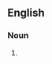 ==English==

===Noun===
{{head|en|noun form|head=[[garbage]] [[can]]s}}

# {{plural of|en|garbage can}}